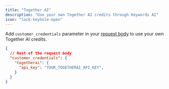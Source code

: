 ```yaml
---
title: "Together AI"
description: "Use your own Together AI credits through Keywords AI"
icon: "lock-keyhole-open"
---
```


Add `customer_credentials` parameter in your [request body](/api-endpoints/proxy-endpoints/chat-completions) to use your own Together AI credits.

```json
{
  // Rest of the request body
  "customer_credentials": {
    "togetherai": {
      "api_key": "YOUR_TOGETHERAI_API_KEY",
    }
  }
}
```